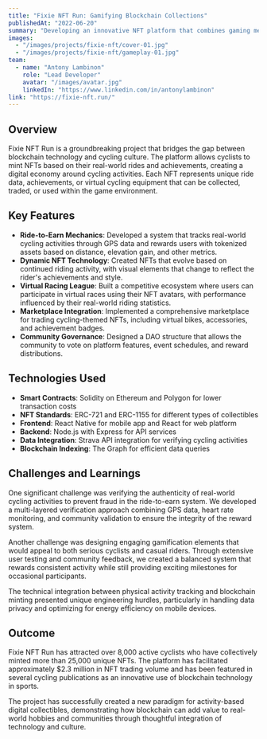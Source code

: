 ---
title: "Fixie NFT Run: Gamifying Blockchain Collections"
publishedAt: "2022-06-20"
summary: "Developing an innovative NFT platform that combines gaming mechanics with digital collectibles in the cycling community."
images:
  - "/images/projects/fixie-nft/cover-01.jpg"
  - "/images/projects/fixie-nft/gameplay-01.jpg"
team:
  - name: "Antony Lambinon"
    role: "Lead Developer"
    avatar: "/images/avatar.jpg"
    linkedIn: "https://www.linkedin.com/in/antonylambinon"
link: "https://fixie-nft.run/"
---

## Overview

Fixie NFT Run is a groundbreaking project that bridges the gap between blockchain technology and cycling culture. The platform allows cyclists to mint NFTs based on their real-world rides and achievements, creating a digital economy around cycling activities. Each NFT represents unique ride data, achievements, or virtual cycling equipment that can be collected, traded, or used within the game environment.

## Key Features

- **Ride-to-Earn Mechanics**: Developed a system that tracks real-world cycling activities through GPS data and rewards users with tokenized assets based on distance, elevation gain, and other metrics.
- **Dynamic NFT Technology**: Created NFTs that evolve based on continued riding activity, with visual elements that change to reflect the rider's achievements and style.
- **Virtual Racing League**: Built a competitive ecosystem where users can participate in virtual races using their NFT avatars, with performance influenced by their real-world riding statistics.
- **Marketplace Integration**: Implemented a comprehensive marketplace for trading cycling-themed NFTs, including virtual bikes, accessories, and achievement badges.
- **Community Governance**: Designed a DAO structure that allows the community to vote on platform features, event schedules, and reward distributions.

## Technologies Used

- **Smart Contracts**: Solidity on Ethereum and Polygon for lower transaction costs
- **NFT Standards**: ERC-721 and ERC-1155 for different types of collectibles
- **Frontend**: React Native for mobile app and React for web platform
- **Backend**: Node.js with Express for API services
- **Data Integration**: Strava API integration for verifying cycling activities
- **Blockchain Indexing**: The Graph for efficient data queries

## Challenges and Learnings

One significant challenge was verifying the authenticity of real-world cycling activities to prevent fraud in the ride-to-earn system. We developed a multi-layered verification approach combining GPS data, heart rate monitoring, and community validation to ensure the integrity of the reward system.

Another challenge was designing engaging gamification elements that would appeal to both serious cyclists and casual riders. Through extensive user testing and community feedback, we created a balanced system that rewards consistent activity while still providing exciting milestones for occasional participants.

The technical integration between physical activity tracking and blockchain minting presented unique engineering hurdles, particularly in handling data privacy and optimizing for energy efficiency on mobile devices.

## Outcome

Fixie NFT Run has attracted over 8,000 active cyclists who have collectively minted more than 25,000 unique NFTs. The platform has facilitated approximately $2.3 million in NFT trading volume and has been featured in several cycling publications as an innovative use of blockchain technology in sports.

The project has successfully created a new paradigm for activity-based digital collectibles, demonstrating how blockchain can add value to real-world hobbies and communities through thoughtful integration of technology and culture.


